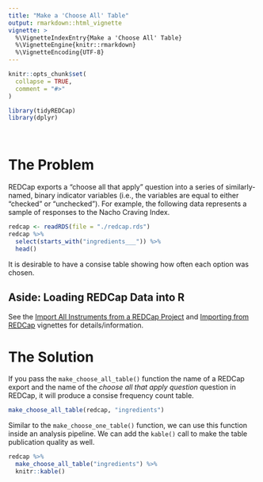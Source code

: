 ```yaml
---
title: "Make a 'Choose All' Table"
output: rmarkdown::html_vignette
vignette: >
  %\VignetteIndexEntry{Make a 'Choose All' Table}
  %\VignetteEngine{knitr::rmarkdown}
  %\VignetteEncoding{UTF-8}
---
```


```r
knitr::opts_chunk$set(
  collapse = TRUE,
  comment = "#>"
)
```

```r
library(tidyREDCap)
library(dplyr)
```

</br>


# The Problem 

REDCap exports a "choose all that apply" question into a series of similarly-named, binary indicator variables (i.e., the variables are equal to either "checked" or "unchecked"). For example, the following data represents a sample of responses to the Nacho Craving Index.
```r
redcap <- readRDS(file = "./redcap.rds")
redcap %>% 
  select(starts_with("ingredients___")) %>% 
  head()
```
It is desirable to have a consise table showing how often each option was chosen.

## Aside: Loading REDCap Data into R
See the [Import All Instruments from a REDCap Project](../doc/importInstruments.html) and [Importing from REDCap](../doc/useAPI.html) vignettes for details/information.


# The Solution

If you pass the `make_choose_all_table()` function the name of a REDCap export and the name of the _choose all that apply question_ question in REDCap, it will produce a consise frequency count table. 
```r
make_choose_all_table(redcap, "ingredients") 
```

Similar to the `make_choose_one_table()` function, we can use this function inside an analysis pipeline. We can add the `kable()` call to make the table publication quality as well.
```r
redcap %>% 
  make_choose_all_table("ingredients") %>% 
  knitr::kable()
```
